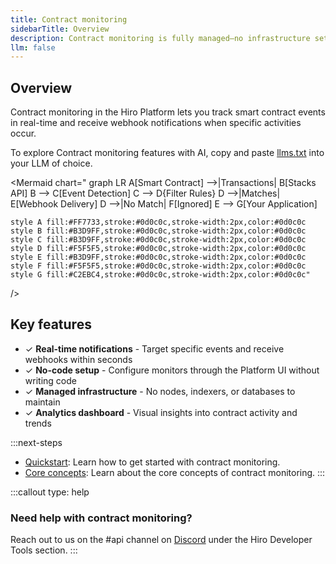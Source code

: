 ```yaml
---
title: Contract monitoring
sidebarTitle: Overview
description: Contract monitoring is fully managed—no infrastructure setup, no node maintenance, just instant notifications delivered to your endpoints.
llm: false
---
```


## Overview

Contract monitoring in the Hiro Platform lets you track smart contract events in real-time and receive webhook notifications when specific activities occur.

To explore Contract monitoring features with AI, copy and paste [llms.txt](/tools/contract-monitoring/llms.txt) into your LLM of choice.

<Mermaid
  chart="
graph LR
    A[Smart Contract] -->|Transactions| B[Stacks API]
    B --> C[Event Detection]
    C --> D{Filter Rules}
    D -->|Matches| E[Webhook Delivery]
    D -->|No Match| F[Ignored]
    E --> G[Your Application]
    
    style A fill:#FF7733,stroke:#0d0c0c,stroke-width:2px,color:#0d0c0c
    style B fill:#B3D9FF,stroke:#0d0c0c,stroke-width:2px,color:#0d0c0c
    style C fill:#B3D9FF,stroke:#0d0c0c,stroke-width:2px,color:#0d0c0c
    style D fill:#F5F5F5,stroke:#0d0c0c,stroke-width:2px,color:#0d0c0c
    style E fill:#B3D9FF,stroke:#0d0c0c,stroke-width:2px,color:#0d0c0c
    style F fill:#F5F5F5,stroke:#0d0c0c,stroke-width:2px,color:#0d0c0c
    style G fill:#C2EBC4,stroke:#0d0c0c,stroke-width:2px,color:#0d0c0c"
/>

## Key features

- ✓ **Real-time notifications** - Target specific events and receive webhooks within seconds
- ✓ **No-code setup** - Configure monitors through the Platform UI without writing code
- ✓ **Managed infrastructure** - No nodes, indexers, or databases to maintain
- ✓ **Analytics dashboard** - Visual insights into contract activity and trends

:::next-steps
- [Quickstart](/tools/contract-monitoring/overview/quickstart): Learn how to get started with contract monitoring.
- [Core concepts](/tools/contract-monitoring/overview/concepts): Learn about the core concepts of contract monitoring.
:::

:::callout
type: help
### Need help with contract monitoring?
Reach out to us on the <span className="font-bold">#api</span> channel on [Discord](https://stacks.chat/) under the Hiro Developer Tools section.
:::